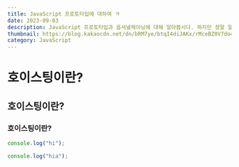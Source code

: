 ```yaml
---
title: JavaScript 프로토타입에 대하여 ㅋ
date: 2023-09-03
description: JavaScript 프로토타입과 옵셔녈체이닝에 대해 알아봅시다. 하지만 정말 알아보는게 맞을까요 ㅋ
thumbnail: https://blog.kakaocdn.net/dn/bRM7ye/btqI4diJAKx/rMceBZ0V7do4bhbIgvkZZK/img.jpg
category: JavaScript
---
```


# 호이스팅이란?

## 호이스팅이란?

### 호이스팅이란?

```javascript title="자바스크립트다"
console.log("hi");

console.log("hia");
```

